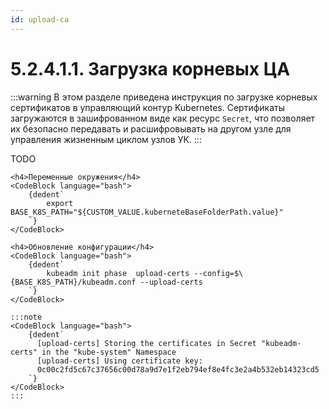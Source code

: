 ```yaml
---
id: upload-ca
---
```





# 5.2.4.1.1. Загрузка корневых ЦА

:::warning
В этом разделе приведена инструкция по загрузке корневых сертификатов в управляющий контур Kubernetes. Сертификаты загружаются в зашифрованном виде как ресурс `Secret`, что позволяет их безопасно передавать и расшифровывать на другом узле для управления жизненным циклом узлов УК.
:::

<Tabs groupId="install-type">

  <TabItem value='HardWay'>
    TODO
  </TabItem>

  <TabItem value='Kubeadm'>

    <h4>Переменные окружения</h4>
    <CodeBlock language="bash">
        {dedent`
            export BASE_K8S_PATH="${CUSTOM_VALUE.kuberneteBaseFolderPath.value}"
        `}
    </CodeBlock>

    <h4>Обновление конфигурации</h4>
    <CodeBlock language="bash">
        {dedent`
            kubeadm init phase  upload-certs --config=$\{BASE_K8S_PATH}/kubeadm.conf --upload-certs
        `}
    </CodeBlock>

    :::note
    <CodeBlock language="bash">
        {dedent`
          [upload-certs] Storing the certificates in Secret "kubeadm-certs" in the "kube-system" Namespace
          [upload-certs] Using certificate key:
          0c00c2fd5c67c37656c00d78a9d7e1f2eb794ef8e4fc3e2a4b532eb14323cd5
        `}
    </CodeBlock>
    :::

  </TabItem>
</Tabs>
